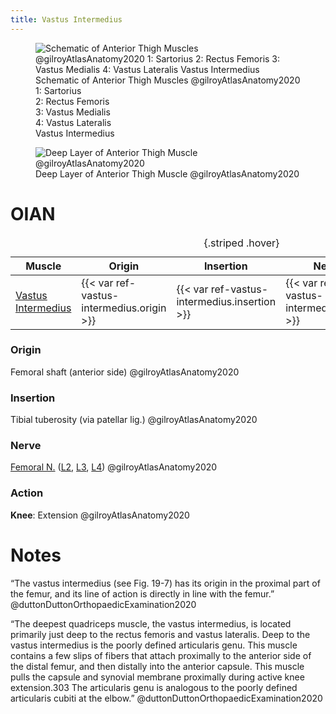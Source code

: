 ```yaml
---
title: Vastus Intermedius
---
```



:::{layout-ncol="3"}

![Schematic of Anterior Thigh Muscles @gilroyAtlasAnatomy2020 </br> 1: Sartorius </br> 2: Rectus Femoris </br> 3: Vastus Medialis </br> 4: Vastus Lateralis </br> Vastus Intermedius](/The Archive/Anatomy/Muscles/Lower limb muscles/Thigh Muscles/Anterior Thigh Muscles/images/gilroyatlas fig31.24a anterior thigh muscles schematic.png)


![Deep Layer of Anterior Thigh Muscle @gilroyAtlasAnatomy2020](/The Archive/Anatomy/Muscles/Lower limb muscles/Thigh Muscles/Anterior Thigh Muscles/images/gilroyatlas fig31.24c anterior thigh muscles deep layer.png)

:::


# OIAN

| Muscle  | Origin | Insertion | Nerve | Action |
|------|--------|-------|----------|--------|
| [Vastus Intermedius]({{< var ref-vastus-intermedius.path >}}) | {{< var ref-vastus-intermedius.origin >}} | {{< var ref-vastus-intermedius.insertion >}} | {{< var ref-vastus-intermedius.nerve >}} | {{< var ref-vastus-intermedius.action >}} |
: {.striped .hover}

:::{layout-ncol="2"}

### Origin
Femoral shaft (anterior side) @gilroyAtlasAnatomy2020

### Insertion

Tibial tuberosity (via patellar lig.) @gilroyAtlasAnatomy2020

### Nerve

[Femoral N.]({{< var ref-femoral-nerve.path >}}) ([L2]({{< var ref-nerve-root.l2 >}}), [L3]({{< var ref-nerve-root.l3 >}}), [L4]({{< var ref-nerve-root.l4 >}})) @gilroyAtlasAnatomy2020

### Action

**Knee**: Extension @gilroyAtlasAnatomy2020

:::

# Notes
    
"The vastus intermedius (see Fig. 19-7) has its origin in the proximal part of the femur, and its line of action is directly in line with the femur.  " @duttonDuttonOrthopaedicExamination2020

"The deepest quadriceps muscle, the vastus intermedius, is located primarily just deep to the rectus femoris and vastus lateralis. Deep to the vastus intermedius is the poorly defined articularis genu. This muscle contains a few slips of fibers that attach proximally to the anterior side of the distal femur, and then distally into the anterior capsule. This muscle pulls the capsule and synovial membrane proximally during active knee extension.303 The articularis genu is analogous to the poorly defined articularis cubiti at the elbow." @duttonDuttonOrthopaedicExamination2020